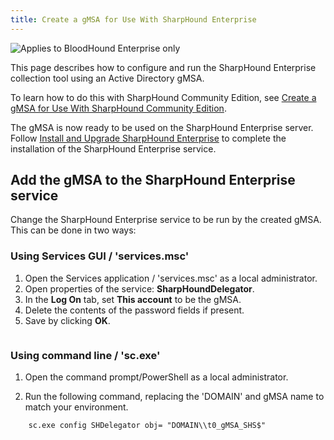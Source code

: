 ```yaml
---
title: Create a gMSA for Use With SharpHound Enterprise
---
```



<img noZoom src="/assets/enterprise-edition-pill-tag.svg" alt="Applies to BloodHound Enterprise only"/>

This page describes how to configure and run the SharpHound Enterprise collection tool using an Active Directory gMSA.

<Tip>To learn how to do this with SharpHound Community Edition, see [Create a gMSA for Use With SharpHound Community Edition](/collect-data/ce-collection/create-gmsa-community-edition).</Tip>

<MySnippet word="Enterprise"/>

The gMSA is now ready to be used on the SharpHound Enterprise server. Follow [Install and Upgrade SharpHound Enterprise](/install-data-collector/install-sharphound/installation-upgrade) to complete the installation of the SharpHound Enterprise service.

## Add the gMSA to the SharpHound Enterprise service

Change the SharpHound Enterprise service to be run by the created gMSA. This can be done in two ways:

### Using Services GUI / 'services.msc'

1.  Open the Services application / 'services.msc' as a local administrator.
2.  Open properties of the service: **SharpHoundDelegator**.
3.  In the **Log On** tab, set **This account** to be the gMSA.
4.  Delete the contents of the password fields if present.
5.  Save by clicking **OK**.

  <Frame>
    <img src="/assets/image-96.png" alt=""/>
  </Frame>

### Using command line / 'sc.exe'

1.  Open the command prompt/PowerShell as a local administrator.

2.  Run the following command, replacing the 'DOMAIN' and gMSA name to match your environment.

  ```
      sc.exe config SHDelegator obj= "DOMAIN\\t0_gMSA_SHS$"
  ```
<Frame>
  <img src="/assets/image-97.png" alt=""/>
</Frame>
